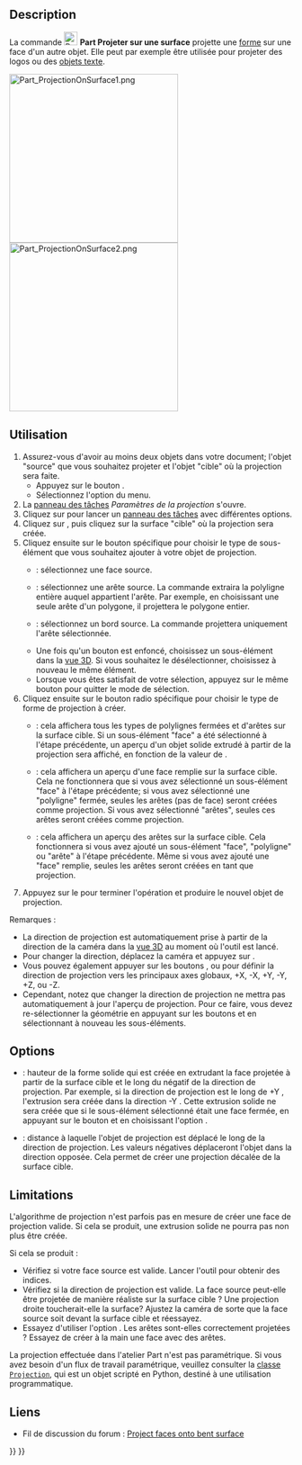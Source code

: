 <languages/>

{{Docnav/fr
|[[Part_Thickness/fr|Évider]]
|[[Part_Compound/fr|Composé]]
|[[Part_Workbench/fr|Atelier Part]]
|IconL=Part_Thickness.svg
|IconR=Part_Compound.svg
|IconC=Workbench_Part.svg
}}

{{GuiCommand/fr
|Name=Part ProjectionOnSurface
|Name/fr=Part Projeter sur une surface
|MenuLocation=Part → Projeter sur une surface...
|Workbenches=[[Part_Workbench/fr|Part]]
|Version=0.19
}}

<span id="Description"></span>
== Description ==

La commande [[Image:Part_ProjectionOnSurface.svg|24px]] '''Part Projeter sur une surface''' projette une [[Shape/fr|forme]] sur une face d'un autre objet. Elle peut par exemple être utilisée pour projeter des logos ou des [[Draft_ShapeString/fr|objets texte]].

[[Image:Part_ProjectionOnSurface1.png|300px]] [[Image:Part_ProjectionOnSurface2.png|300px]]

{{Caption|Projection d'un logo sur une surface courbe}}

<span id="Usage"></span>
== Utilisation ==

# Assurez-vous d'avoir au moins deux objets dans votre document; l'objet "source" que vous souhaitez projeter et l'objet "cible" où la projection sera faite.
#* Appuyez sur le bouton {{Button|[[File:Part ProjectionOnSurface.svg|16px]] [[Part_ProjectionOnSurface/fr|Projeter sur une surface...]]}}.
#* Sélectionnez l'option {{MenuCommand|Part → [[Image:Part ProjectionOnSurface.svg|16px]] Projeter sur une surface...}} du menu.
# La [[Task_panel/fr|panneau des tâches]] ''Paramètres de la projection'' s'ouvre.
# Cliquez sur {{Button|[[File:Part ProjectionOnSurface.svg|16px]] [[Part_ProjectionOnSurface/fr|Projeter sur une surface...]]}} pour lancer un [[Task_Panel/fr|panneau des tâches]] avec différentes options.
# Cliquez sur {{Button|Sélectionner la surface de projection}}, puis cliquez sur la surface "cible" où la projection sera créée.
# Cliquez ensuite sur le bouton spécifique pour choisir le type de sous-élément que vous souhaitez ajouter à votre objet de projection.
#* {{Button|Ajouter une face}} : sélectionnez une face source.
#* {{Button|Ajouter une polyligne}} : sélectionnez une arête source. La commande extraira la polyligne entière auquel appartient l'arête. Par exemple, en choisissant une seule arête d'un polygone, il projettera le polygone entier.
#* {{Button|Ajouter une arête}}: sélectionnez un bord source. La commande projettera uniquement l'arête sélectionnée.
#* Une fois qu'un bouton est enfoncé, choisissez un sous-élément dans la [[3D_view/fr|vue 3D]]. Si vous souhaitez le désélectionner, choisissez à nouveau le même élément.
#* Lorsque vous êtes satisfait de votre sélection, appuyez sur le même bouton {{Button|Ajouter...}} pour quitter le mode de sélection.
# Cliquez ensuite sur le bouton radio spécifique pour choisir le type de forme de projection à créer.
#* {{RadioButton|TRUE|Tout afficher}} : cela affichera tous les types de polylignes fermées et d'arêtes sur la surface cible. Si un sous-élément "face" a été sélectionné à l'étape précédente, un aperçu d'un objet solide extrudé à partir de la projection sera affiché, en fonction de la valeur de {{MenuCommand|Hauteur de l'extrusion}}.
#* {{RadioButton|TRUE|Afficher les faces}} : cela affichera un aperçu d'une face remplie sur la surface cible. Cela ne fonctionnera que si vous avez sélectionné un sous-élément "face" à l'étape précédente; si vous avez sélectionné une "polyligne" fermée, seules les arêtes (pas de face) seront créées comme projection. Si vous avez sélectionné "arêtes", seules ces arêtes seront créées comme projection.
#* {{RadioButton|TRUE|Afficher les arêtes}}: cela affichera un aperçu des arêtes sur la surface cible. Cela fonctionnera si vous avez ajouté un sous-élément "face", "polyligne" ou "arête" à l'étape précédente. Même si vous avez ajouté une "face" remplie, seules les arêtes seront créées en tant que projection.
# Appuyez sur le {{Button|OK}} pour terminer l'opération et produire le nouvel objet de projection.

Remarques :
* La direction de projection est automatiquement prise à partir de la direction de la caméra dans la [[3D_view/fr|vue 3D]] au moment où l'outil est lancé.
* Pour changer la direction, déplacez la caméra et appuyez sur {{Button|Obtenir la nouvelle direction de la caméra}}.
* Vous pouvez également appuyer sur les boutons {{Button|X :}}, {{Button|Y :}} ou {{Button|Z :}} pour définir la direction de projection vers les principaux axes globaux, +X, -X, +Y, -Y, +Z, ou -Z.
* Cependant, notez que changer la direction de projection ne mettra pas automatiquement à jour l'aperçu de projection. Pour ce faire, vous devez re-sélectionner la géométrie en appuyant sur les boutons {{Button|Ajouter...}} et en sélectionnant à nouveau les sous-éléments.

<span id="Options"></span>
== Options ==

* {{MenuCommand|Hauteur de l'extrusion}} : hauteur de la forme solide qui est créée en extrudant la face projetée à partir de la surface cible et le long du négatif de la direction de projection. Par exemple, si la direction de projection est le long de +Y {{Value|(0, 1, 0)}}, l'extrusion sera créée dans la direction -Y {{Value|(0, -1, 0)}}. Cette extrusion solide ne sera créée que si le sous-élément sélectionné était une face fermée, en appuyant sur le bouton {{Button|Ajouter une face}} et en choisissant l'option {{RadioButton|TRUE|Tout afficher}}.
* {{MenuCommand|Profondeur}} : distance à laquelle l'objet de projection est déplacé le long de la direction de projection. Les valeurs négatives déplaceront l'objet dans la direction opposée. Cela permet de créer une projection décalée de la surface cible.

<span id="Limitations"></span>
== Limitations ==

L'algorithme de projection n'est parfois pas en mesure de créer une face de projection valide. Si cela se produit, une extrusion solide ne pourra pas non plus être créée.

Si cela se produit :
* Vérifiez si votre face source est valide. Lancer l'outil {{Button|[[File:Part_CheckGeometry.svg|16px]] [[Part_CheckGeometry/fr|Part Vérifier la géométrie]]}} pour obtenir des indices.
* Vérifiez si la direction de projection est valide. La face source peut-elle être projetée de manière réaliste sur la surface cible ? Une projection droite toucherait-elle la surface? Ajustez la caméra de sorte que la face source soit devant la surface cible et réessayez.
* Essayez d'utiliser l'option {{RadioButton|TRUE|Afficher les bords}}. Les arêtes sont-elles correctement projetées ? Essayez de créer à la main une face avec des arêtes.

La projection effectuée dans l'atelier Part n'est pas paramétrique. Si vous avez besoin d'un flux de travail paramétrique, veuillez consulter la [https://gist.github.com/CsatiZoltan/f4fd10bf20923143ba0e0678ea1d3d61 classe <code>Projection</code>], qui est un objet scripté en Python, destiné à une utilisation programmatique.

<span id="Links"></span>
== Liens ==

<div class="mw-translate-fuzzy">
* Fil de discussion du forum : [https://forum.freecadweb.org/viewtopic.php?f=9&t=33700 Project faces onto bent surface]
</div>


{{Docnav/fr
|[[Part_Thickness/fr|Évider]]
|[[Part_Compound/fr|Composé]]
|[[Part_Workbench/fr|Atelier Part]]
|IconL=Part_Thickness.svg
|IconR=Part_Compound.svg
|IconC=Workbench_Part.svg
}}

{{Part_Tools_navi{{#translation:}}}}
{{Userdocnavi{{#translation:}}}}